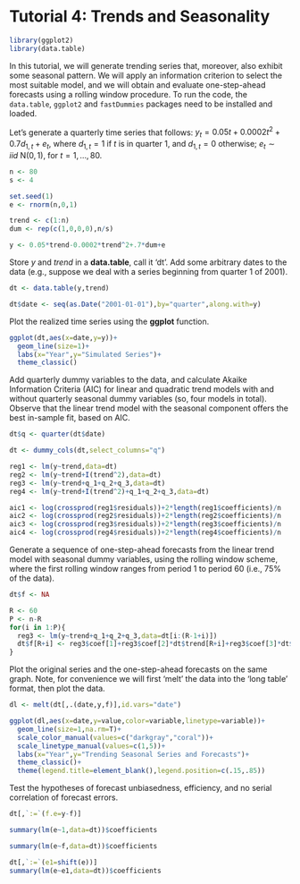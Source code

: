 # Tutorial 4: Trends and Seasonality {-}

```r
library(ggplot2)
library(data.table)
```

In this tutorial, we will generate trending series that, moreover, also exhibit some seasonal pattern. We will apply an information criterion to select the most suitable model, and we will obtain and evaluate one-step-ahead forecasts using a rolling window procedure. To run the code, the `data.table`, `ggplot2` and `fastDummies` packages need to be installed and loaded.

Let's generate a quarterly time series that follows: $y_{t} = 0.05t+0.0002t^2+0.7d_{1,t}+e_{t}$, where $d_{1,t}=1$ if $t$ is in quarter $1$, and $d_{1,t}=0$ otherwise; $e_{t} \sim iid~\text{N}(0,1)$, for $t=1,\ldots,80$.

```r
n <- 80
s <- 4

set.seed(1)
e <- rnorm(n,0,1)

trend <- c(1:n)
dum <- rep(c(1,0,0,0),n/s)

y <- 0.05*trend-0.0002*trend^2+.7*dum+e
```

Store $y$ and $trend$ in a **data.table**, call it 'dt'. Add some arbitrary dates to the data (e.g., suppose we deal with a series beginning from quarter 1 of 2001).

```r
dt <- data.table(y,trend)

dt$date <- seq(as.Date("2001-01-01"),by="quarter",along.with=y)
```

Plot the realized time series using the **ggplot** function.

```r
ggplot(dt,aes(x=date,y=y))+
  geom_line(size=1)+
  labs(x="Year",y="Simulated Series")+
  theme_classic()
```

Add quarterly dummy variables to the data, and calculate Akaike Information Criteria (AIC) for linear and quadratic trend models with and without quarterly seasonal dummy variables (so, four models in total). Observe that the linear trend model with the seasonal component offers the best in-sample fit, based on AIC.

```r
dt$q <- quarter(dt$date)

dt <- dummy_cols(dt,select_columns="q")

reg1 <- lm(y~trend,data=dt)
reg2 <- lm(y~trend+I(trend^2),data=dt)
reg3 <- lm(y~trend+q_1+q_2+q_3,data=dt)
reg4 <- lm(y~trend+I(trend^2)+q_1+q_2+q_3,data=dt)

aic1 <- log(crossprod(reg1$residuals))+2*length(reg1$coefficients)/n
aic2 <- log(crossprod(reg2$residuals))+2*length(reg2$coefficients)/n
aic3 <- log(crossprod(reg3$residuals))+2*length(reg3$coefficients)/n
aic4 <- log(crossprod(reg4$residuals))+2*length(reg4$coefficients)/n
```

Generate a sequence of one-step-ahead forecasts from the linear trend model with seasonal dummy variables, using the rolling window scheme, where the first rolling window ranges from period 1 to period 60 (i.e., 75% of the data).

```r
dt$f <- NA

R <- 60
P <- n-R
for(i in 1:P){
  reg3 <- lm(y~trend+q_1+q_2+q_3,data=dt[i:(R-1+i)])
  dt$f[R+i] <- reg3$coef[1]+reg3$coef[2]*dt$trend[R+i]+reg3$coef[3]*dt$q_1[R+i]+reg3$coef[4]*dt$q_2[R+i]+reg3$coef[5]*dt$q_3[R+i]
}
```

Plot the original series and the one-step-ahead forecasts on the same graph. Note, for convenience we will first 'melt' the data into the 'long table' format, then plot the data.

```r
dl <- melt(dt[,.(date,y,f)],id.vars="date")

ggplot(dl,aes(x=date,y=value,color=variable,linetype=variable))+
  geom_line(size=1,na.rm=T)+
  scale_color_manual(values=c("darkgray","coral"))+
  scale_linetype_manual(values=c(1,5))+
  labs(x="Year",y="Trending Seasonal Series and Forecasts")+
  theme_classic()+
  theme(legend.title=element_blank(),legend.position=c(.15,.85))
```
  
Test the hypotheses of forecast unbiasedness, efficiency, and no serial correlation of forecast errors.

```r
dt[,`:=`(f.e=y-f)]

summary(lm(e~1,data=dt))$coefficients

summary(lm(e~f,data=dt))$coefficients

dt[,`:=`(e1=shift(e))]
summary(lm(e~e1,data=dt))$coefficients
```


